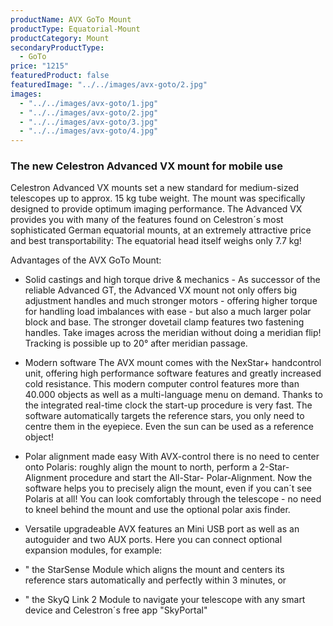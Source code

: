 ```yaml
---
productName: AVX GoTo Mount
productType: Equatorial-Mount
productCategory: Mount
secondaryProductType:
  - GoTo
price: "1215"
featuredProduct: false
featuredImage: "../../images/avx-goto/2.jpg"
images:
  - "../../images/avx-goto/1.jpg"
  - "../../images/avx-goto/2.jpg"
  - "../../images/avx-goto/3.jpg"
  - "../../images/avx-goto/4.jpg"
---
```


### The new Celestron Advanced VX mount for mobile use

Celestron Advanced VX mounts set a new standard for medium-sized telescopes up to approx. 15 kg tube weight. The mount was specifically designed to provide optimum imaging performance. The Advanced VX provides you with many of the features found on Celestron´s most sophisticated German equatorial mounts, at an extremely attractive price and best transportability: The equatorial head itself weighs only 7.7 kg!

Advantages of the AVX GoTo Mount:

- Solid castings and high torque drive & mechanics -
  As successor of the reliable Advanced GT, the Advanced VX mount not only offers big adjustment handles and much stronger motors - offering higher torque for handling load imbalances with ease - but also a much larger polar block and base. The stronger dovetail clamp features two fastening handles. Take images across the meridian without doing a meridian flip! Tracking is possible up to 20° after meridian passage.

- Modern software
  The AVX mount comes with the NexStar+ handcontrol unit, offering high performance software features and greatly increased cold resistance. This modern computer control features more than 40.000 objects as well as a multi-language menu on demand. Thanks to the integrated real-time clock the start-up procedure is very fast. The software automatically targets the reference stars, you only need to centre them in the eyepiece. Even the sun can be used as a reference object!

- Polar alignment made easy
  With AVX-control there is no need to center onto Polaris: roughly align the mount to north, perform a 2-Star-Alignment procedure and start the All-Star- Polar-Alignment. Now the software helps you to precisely align the mount, even if you can´t see Polaris at all! You can look comfortably through the telescope - no need to kneel behind the mount and use the optional polar axis finder.

- Versatile upgradeable
  AVX features an Mini USB port as well as an autoguider and two AUX ports. Here you can connect optional expansion modules, for example:
- " the StarSense Module which aligns the mount and centers its reference stars automatically and perfectly within 3 minutes, or
- " the SkyQ Link 2 Module to navigate your telescope with any smart device and Celestron´s free app "SkyPortal"
